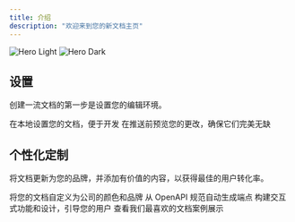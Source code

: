 ```yaml
---
title: 介绍
description: "欢迎来到您的新文档主页"
---
```


<img
  className="block dark:hidden"
  src="/images/hero-light.png"
  alt="Hero Light"
/>
<img
  className="hidden dark:block"
  src="/images/hero-dark.png"
  alt="Hero Dark"
/>

## 设置

创建一流文档的第一步是设置您的编辑环境。

<CardGroup cols={2}>
  <Card
    title="编辑您的文档"
    icon="pen-to-square"
    href="https://mintlify.com/docs/quickstart"
  >
    在本地设置您的文档，便于开发
  </Card>
  <Card
    title="预览更改"
    icon="image"
    href="https://mintlify.com/docs/development"
  >
    在推送前预览您的更改，确保它们完美无缺
  </Card>
</CardGroup>

## 个性化定制

将文档更新为您的品牌，并添加有价值的内容，以获得最佳的用户转化率。

<CardGroup cols={2}>
  <Card
    title="自定义样式"
    icon="palette"
    href="https://mintlify.com/docs/settings/global"
  >
    将您的文档自定义为公司的颜色和品牌
  </Card>
  <Card
    title="引用 API"
    icon="code"
    href="https://mintlify.com/docs/api-playground/openapi"
  >
    从 OpenAPI 规范自动生成端点
  </Card>
  <Card
    title="添加组件"
    icon="screwdriver-wrench"
    href="https://mintlify.com/docs/content/components/accordions"
  >
    构建交互式功能和设计，引导您的用户
  </Card>
  <Card
    title="获取灵感"
    icon="stars"
    href="https://mintlify.com/customers"
  >
    查看我们最喜欢的文档案例展示
  </Card>
</CardGroup>
